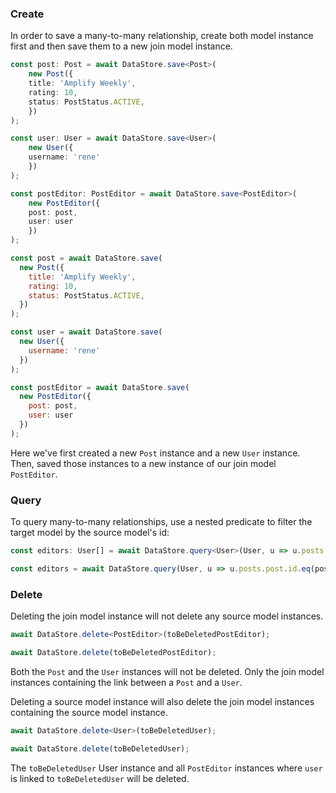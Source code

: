 ### Create

In order to save a many-to-many relationship, create both model instance first and then save them to a new join model instance.

<BlockSwitcher>
<Block name="TypeScript">

```ts
const post: Post = await DataStore.save<Post>(
	new Post({
	title: 'Amplify Weekly',
	rating: 10,
	status: PostStatus.ACTIVE,
	})
);

const user: User = await DataStore.save<User>(
	new User({
	username: 'rene'
	})
);

const postEditor: PostEditor = await DataStore.save<PostEditor>(
	new PostEditor({
	post: post,
	user: user
	})
);
```

</Block>
<Block name="JavaScript">

```js
const post = await DataStore.save(
  new Post({
    title: 'Amplify Weekly',
    rating: 10,
    status: PostStatus.ACTIVE,
  })
);

const user = await DataStore.save(
  new User({
    username: 'rene'
  })
);

const postEditor = await DataStore.save(
  new PostEditor({
    post: post,
    user: user
  })
);
```

</Block>
</BlockSwitcher>

Here we've first created a new `Post` instance and a new `User` instance. Then, saved those instances to a new instance of our join model `PostEditor`.

### Query

To query many-to-many relationships, use a nested predicate to filter the target model by the source model's id:

<BlockSwitcher>
<Block name="TypeScript">

```ts
const editors: User[] = await DataStore.query<User>(User, u => u.posts.post.id.eq(post.id));
```

</Block>
<Block name="JavaScript">

```js
const editors = await DataStore.query(User, u => u.posts.post.id.eq(post.id));
```

</Block>
</BlockSwitcher>

### Delete

Deleting the join model instance will not delete any source model instances.

<BlockSwitcher>
<Block name="TypeScript">

```ts
await DataStore.delete<PostEditor>(toBeDeletedPostEditor);
```

</Block>
<Block name="JavaScript">

```js
await DataStore.delete(toBeDeletedPostEditor);
```

</Block>
</BlockSwitcher>

Both the `Post` and the `User` instances will not be deleted. Only the join model instances containing the link between a `Post` and a `User`.

Deleting a source model instance will also delete the join model instances containing the source model instance.

<BlockSwitcher>
<Block name="TypeScript">

```ts
await DataStore.delete<User>(toBeDeletedUser);
```

</Block>
<Block name="JavaScript">

```js
await DataStore.delete(toBeDeletedUser);
```

</Block>
</BlockSwitcher>

The `toBeDeletedUser` User instance and all `PostEditor` instances where `user` is linked to `toBeDeletedUser` will be deleted.

